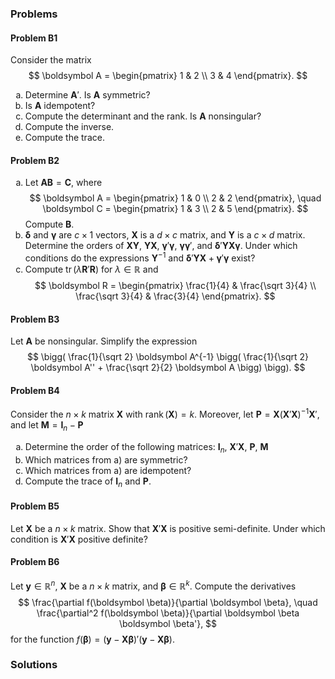 ### Problems

#### Problem B1 {.unnumbered}

Consider the matrix $$
\boldsymbol A = \begin{pmatrix} 1 & 2 \\ 3 & 4 \end{pmatrix}.
$$

a)  Determine $\boldsymbol A'$. Is $\boldsymbol A$ symmetric?
b)  Is $\boldsymbol A$ idempotent?
c)  Compute the determinant and the rank. Is $\boldsymbol A$
    nonsingular?
d)  Compute the inverse.
e)  Compute the trace.

#### Problem B2 {.unnumbered}

a)  Let $\boldsymbol A \boldsymbol B = \boldsymbol C$, where $$
    \boldsymbol A = \begin{pmatrix} 1 & 0 \\ 2 & 2 \end{pmatrix}, \quad
    \boldsymbol C = \begin{pmatrix} 1 & 3 \\ 2 & 5 \end{pmatrix}.
    $$ Compute $\boldsymbol B$.
b)  $\boldsymbol \delta$ and $\boldsymbol \gamma$ are $c \times 1$
    vectors, $\boldsymbol X$ is a $d \times c$ matrix, and
    $\boldsymbol Y$ is a $c \times d$ matrix. Determine the orders of
    $\boldsymbol X \boldsymbol Y$, $\boldsymbol Y \boldsymbol X$,
    $\boldsymbol \gamma' \boldsymbol \gamma$,
    $\boldsymbol \gamma \boldsymbol \gamma'$, and
    $\boldsymbol \delta' \boldsymbol Y \boldsymbol X \boldsymbol \gamma$.
    Under which conditions do the expressions $\boldsymbol Y^{-1}$ and
    $\boldsymbol \delta' \boldsymbol Y \boldsymbol X + \boldsymbol \gamma' \boldsymbol \gamma$
    exist?
c)  Compute $\mathop{\mathrm{tr}}(\lambda \boldsymbol R' \boldsymbol R)$ for
    $\lambda \in \mathbb R$ and $$
    \boldsymbol R = \begin{pmatrix} \frac{1}{4} & \frac{\sqrt 3}{4} \\ \frac{\sqrt 3}{4} & \frac{3}{4} \end{pmatrix}.
    $$

#### Problem B3 {.unnumbered}

Let $\boldsymbol A$ be nonsingular. Simplify the expression $$
  \bigg( \frac{1}{\sqrt 2} \boldsymbol A^{-1} \bigg( \frac{1}{\sqrt 2} \boldsymbol A'' + \frac{\sqrt 2}{2} \boldsymbol A \bigg) \bigg).
$$

#### Problem B4 {.unnumbered}

Consider the $n \times k$ matrix $\boldsymbol X$ with
$\mathop{\mathrm{rank}}(\boldsymbol X) = k$. Moreover, let
$\boldsymbol P = \boldsymbol X (\boldsymbol X' \boldsymbol X)^{-1} \boldsymbol X'$,
and let $\boldsymbol M = \boldsymbol I_n - \boldsymbol P$

a)  Determine the order of the following matrices: $\boldsymbol I_n$,
    $\boldsymbol X' \boldsymbol X$, $\boldsymbol P$, $\boldsymbol M$
b)  Which matrices from a) are symmetric?
c)  Which matrices from a) are idempotent?
d)  Compute the trace of $\boldsymbol I_n$ and $\boldsymbol P$.

#### Problem B5 {.unnumbered}

Let $\boldsymbol X$ be a $n \times k$ matrix. Show that
$\boldsymbol X' \boldsymbol X$ is positive semi-definite. Under which
condition is $\boldsymbol X' \boldsymbol X$ positive definite?

#### Problem B6 {.unnumbered}

Let $\boldsymbol y \in \mathbb R^n$, $\boldsymbol X$ be a $n \times k$
matrix, and $\boldsymbol \beta \in \mathbb R^k$. Compute the derivatives
$$
  \frac{\partial f(\boldsymbol \beta)}{\partial \boldsymbol \beta}, \quad 
  \frac{\partial^2 f(\boldsymbol \beta)}{\partial \boldsymbol \beta \boldsymbol \beta'},
$$ for the function
$f(\boldsymbol \beta) = (\boldsymbol y - \boldsymbol X \boldsymbol \beta)'(\boldsymbol y - \boldsymbol X \boldsymbol \beta)$.

### Solutions
